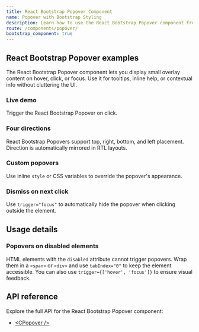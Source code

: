 ```yaml
---
title: React Bootstrap Popover Component
name: Popover with Bootstrap Styling
description: Learn how to use the React Bootstrap Popover component from CoreUI to create interactive overlays for additional information, tooltips, or custom content.
route: /components/popover/
bootstrap_component: true
---
```


## React Bootstrap Popover examples

The React Bootstrap Popover component lets you display small overlay content on hover, click, or focus. Use it for tooltips, inline help, or contextual info without cluttering the UI.

### Live demo

Trigger the React Bootstrap Popover on click.

<ExampleSnippet className="theme-bootstrap" component="PopoverLiveExample" componentName="React Bootstrap Popover" />

### Four directions

React Bootstrap Popovers support top, right, bottom, and left placement. Direction is automatically mirrored in RTL layouts.

<ExampleSnippet className="theme-bootstrap" component="PopoverFourDirectionsExample" componentName="React Bootstrap Popover" />

### Custom popovers

Use inline `style` or CSS variables to override the popover's appearance.

<ExampleSnippet className="theme-bootstrap" component="PopoverCustomPopoversExample" componentName="React Bootstrap Popover" />

### Dismiss on next click

Use `trigger="focus"` to automatically hide the popover when clicking outside the element.

<ExampleSnippet className="theme-bootstrap" component="PopoverDismissExample" componentName="React Bootstrap Popover" />

## Usage details

### Popovers on disabled elements

HTML elements with the `disabled` attribute cannot trigger popovers. Wrap them in a `<span>` or `<div>` and use `tabIndex="0"` to keep the element accessible. You can also use `trigger={['hover', 'focus']}` to ensure visual feedback.

<ExampleSnippet className="theme-bootstrap" component="PopoverDisabledElementsExample" componentName="React Bootstrap Popover" />

## API reference

Explore the full API for the React Bootstrap Popover component:

- [&lt;CPopover /&gt;](../api/#cpopover)
